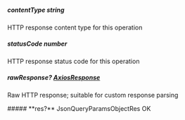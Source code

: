 
##### **contentType** string
HTTP response content type for this operation

##### **statusCode** number
HTTP response status code for this operation

##### **rawResponse?** [AxiosResponse](https://axios-http.com/docs/res_schema)
Raw HTTP response; suitable for custom response parsing

<Collapsible>
    ##### **res?** JsonQueryParamsObjectRes
    OK
    <Collapsible.Break/>
    <JsonQueryParamsObjectRes/>
</Collapsible>

